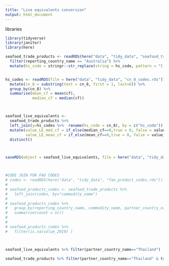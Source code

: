 ```yaml
---
title: "Live equivalents conversion"
output: html_document
---
```


libraries

```r

library(tidyverse)
library(janitor)
library(here)

```


```r

seafood_trade_products <- readRDS(here("data", "tidy_data", "seafood_trade_volume_product_weight_by_partner_2019.rds")) %>% 
  filter(reporting_country_name == "Australia") %>% 
  mutate(hs_code = stringr::str_replace(string = hs_code, pattern = "[[:punct:]]", replacement =  ""))


hs_codes <- readRDS(file = here("data", "tidy_data", "cn_8_codes.rds")) %>% 
  mutate(cn_8 = substring(text = cn_8, first = 1, last=6)) %>% 
  group_by(cn_8) %>% 
  summarise(mean_cf = mean(cf),
            median_cf = median(cf))



seafood_live_equivalents <- 
  seafood_trade_products %>% 
  left_join(y=hs_codes %>%  rename(hs_code = cn_8), by = c("hs_code")) %>% 
  mutate(value_LE_med_cf = if_else(median_cf==0,true = 0, false = value_2019*median_cf),
         value_LE_mean_cf = if_else(mean_cf==0,true = 0, false = value_2019*mean_cf)) %>% 
  distinct()



saveRDS(object = seafood_live_equivalents, file = here("data", "tidy_data", "seafood_trade_volume_live_equivalent_by_partner_2019.rds"))



#CODE JOIN FOR FAO CODES
# codes <- readRDS(here("data", "tidy_data", "fao_product_codes.rds")) 
# 
# seafood_products_codes <- seafood_trade_products %>% 
#   left_join(codes, by="commodity_name")
# 
# seafood_products_codes %>% 
#   group_by(reporting_country_name, commodity_name, partner_country_name, trade_flow_name, fao_code) %>% 
#   summarise(count = n())
# 
# 
# seafood_products_codes %>% 
#   filter(is.na(value_2019) )



seafood_live_equivalents %>% filter(partner_country_name=="Thailand")

seafood_trade_products %>% filter(partner_country_name=="Thailand" & trade_flow_name == "Imports")
```

